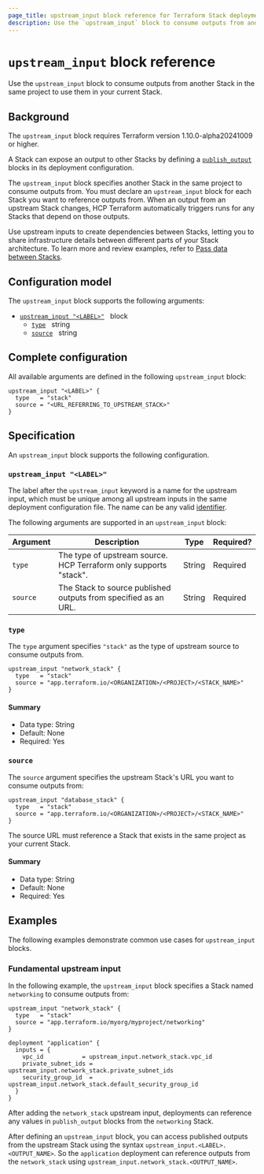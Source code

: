 ```yaml
---
page_title: upstream_input block reference for Terraform Stack deployments
description: Use the `upstream_input` block to consume outputs from another Stack in the same project and use them as inputs in your current Stack.
---
```


# `upstream_input` block reference

Use the `upstream_input` block to consume outputs from another Stack in the same project to use them in your current Stack.

## Background

<Note>

The `upstream_input` block requires Terraform version 1.10.0-alpha20241009 or higher.

</Note>

A Stack can expose an output to other Stacks by defining a [`publish_output`](/terraform/language/block/stack/tfdeploy/publish_output) blocks in its deployment configuration.

The `upstream_input` block specifies another Stack in the same project to consume outputs from. You must declare an `upstream_input` block for each Stack you want to reference outputs from. When an output from an upstream Stack changes, HCP Terraform automatically triggers runs for any Stacks that depend on those outputs.

Use upstream inputs to create dependencies between Stacks, letting you to share infrastructure details between different parts of your Stack architecture. To learn more and review examples, refer to [Pass data between Stacks](/terraform/language/stacks/deploy/pass-data).

## Configuration model

The `upstream_input` block supports the following arguments:

- [`upstream_input "<LABEL>"`](#upstream_input) &nbsp; block
  - [`type`](#type) &nbsp; string
  - [`source`](#source) &nbsp; string

## Complete configuration

All available arguments are defined in the following `upstream_input` block:

```hcl
upstream_input "<LABEL>" {
  type   = "stack"
  source = "<URL_REFERRING_TO_UPSTREAM_STACK>"
}
```

## Specification

An `upstream_input` block supports the following configuration.

### `upstream_input "<LABEL>"`

The label after the `upstream_input` keyword is a name for the upstream input, which must be unique among all upstream inputs in the same deployment configuration file. The name can be any valid [identifier](/terraform/language/syntax/configuration#identifiers).

The following arguments are supported in an `upstream_input` block:

| Argument | Description | Type | Required? |
| --- | --- | --- | --- |
| `type` | The type of upstream source. HCP Terraform only supports "stack". | String | Required |
| `source` | The Stack to source published outputs from specified as an URL. | String | Required |

### `type`

The `type` argument specifies `"stack"` as the type of upstream source to consume outputs from.

```hcl
upstream_input "network_stack" {
  type   = "stack"
  source = "app.terraform.io/<ORGANIZATION>/<PROJECT>/<STACK_NAME>"
}
```

#### Summary

- Data type: String
- Default: None
- Required: Yes

### `source`

The `source` argument specifies the upstream Stack's URL you want to consume outputs from:

```hcl
upstream_input "database_stack" {
  type   = "stack"
  source = "app.terraform.io/<ORGANIZATION>/<PROJECT>/<STACK_NAME>"
}
```

The source URL must reference a Stack that exists in the same project as your current Stack.

#### Summary

- Data type: String
- Default: None
- Required: Yes

## Examples

The following examples demonstrate common use cases for `upstream_input` blocks.

### Fundamental upstream input

In the following example, the `upstream_input` block specifies a Stack named `networking` to consume outputs from:

```hcl
upstream_input "network_stack" {
  type   = "stack"
  source = "app.terraform.io/myorg/myproject/networking"
}

deployment "application" {
  inputs = {
    vpc_id           = upstream_input.network_stack.vpc_id
    private_subnet_ids = upstream_input.network_stack.private_subnet_ids
    security_group_id  = upstream_input.network_stack.default_security_group_id
  }
}
```

After adding the `network_stack` upstream input, deployments can reference any values in `publish_output` blocks from the `networking` Stack.

After defining an `upstream_input` block, you can access published outputs from the upstream Stack using the syntax `upstream_input.<LABEL>.<OUTPUT_NAME>`. So the `application` deployment can reference outputs from the `network_stack` using `upstream_input.network_stack.<OUTPUT_NAME>`.
